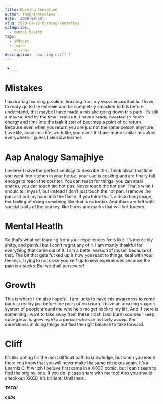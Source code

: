 ```yaml
---
title: Burning Sensation
author: TheDataAreClean
date: '2020-08-19'
slug: 2020-08-19-burning-sensation
categories:
  - mental health
tags:
  - 100days
  - learn
  - musings
description: 'Learning cliff !'
---
```


* __

# Mistakes
I have a big learning problem, learning from my experiences that is. I have to really go to the extreme and be completely smashed to bits before I understand, that maybe I have made a mistake going down this path. It's still a maybe. And by the time I realise it, I have already invested so much energy and time into the task it sort of becomes a point of no return. Because even when you return you are just not the same person anymore. Love life, academic life, work life, you name it I have made similar mistakes everywhere. I guess I am slow learner.

# Aap Analogy Samajhiye
I believe I have the perfect analogy to describe this. Think about that time you went into kitchen in your house, your dad is cooking and are finally tall enough to reach the counter. You can reach for things, you can steal snacks, you can touch the hot pan. Never touch the hot pan! That's what I should tell myself, but instead I don't just touch the hot pan, I remove the pan and put my hand into the flame. If you think that's a disturbing image, the feeling of doing something like that is no better. And there are left with special traits of the journey, like burns and marks that will last forever.

# Mental Heatlh
So that's what not learning from your experiences feels like. It's incredibly shitty, and painful but I don't regret any of it. I am mostly thankful for everything that came out of it. I am a better version of myself because of that. The bit that gets fucked up is how you react to things, deal with your feelings, trying to not close yourself up to new experiences because the pain is a sucks. But we shall persevere!

# Growth
This is where I am also hopeful. I am lucky to have this awareness to come back to reality just before the point of no return. I have an amazing support system of people around me who help me get back to my life. And if there is something I want to take away from these crash (and burn) courses I keep opting into, is growing into a person who can not only accept the carefulness in doing things but find the right balance to take forward.

# Cliff
It's like opting for the most difficult path to knowledge, but when you reach there you know that you will never make the same mistakes again. It's a [Learnig Cliff](https://imgur.com/gallery/jj16ThL){target="_blank"} which I believe first came in a [XKCD](https://xkcd.com/){target="_blank"} comic, but I can't seem to find the original one. If you do, please share with me too! Also you should check out XKCD, it's brilliant! Until then..

**_TATA!_**

**_cube_**